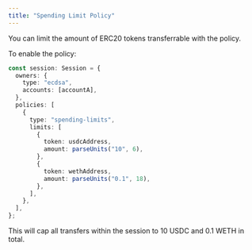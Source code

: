 ```yaml
---
title: "Spending Limit Policy"
---
```


You can limit the amount of ERC20 tokens transferrable with the policy.

To enable the policy:

```ts {6-20}
const session: Session = {
  owners: {
    type: "ecdsa",
    accounts: [accountA],
  },
  policies: [
    {
      type: "spending-limits",
      limits: [
        {
          token: usdcAddress,
          amount: parseUnits("10", 6),
        },
        {
          token: wethAddress,
          amount: parseUnits("0.1", 18),
        },
      ],
    },
  ],
};
```

This will cap all transfers within the session to 10 USDC and 0.1 WETH in total.
